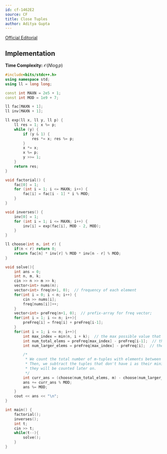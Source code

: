 ```yaml
---
id: cf-1462E2
source: CF
title: Close Tuples
author: Aditya Gupta
---
```


[Official Editorial](https://codeforces.com/blog/entry/85594)

## Implementation

**Time Complexity:** $\mathcal{O}(N\log p)$

<LanguageSection>
<CPPSection>

```cpp
#include<bits/stdc++.h>
using namespace std;
using ll = long long;

const int MAXN = 2e5 + 1;
const int MOD = 1e9 + 7;

ll fac[MAXN + 1];
ll inv[MAXN + 1];

ll exp(ll x, ll y, ll p) {
	ll res = 1; x %= p;
	while (y) {
		if (y & 1) {
			res *= x; res %= p; 
		}
		x *= x;
		x %= p;
		y >>= 1;
	}
	return res;
}

void factorial() {
	fac[0] = 1;
	for (int i = 1; i <= MAXN; i++) {
		fac[i] = fac[i - 1] * i % MOD;
	}
}

void inverses() {
	inv[0] = 1;
	for (int i = 1; i <= MAXN; i++) {
		inv[i] = exp(fac[i], MOD - 2, MOD);
	}
}

ll choose(int n, int r) {
	if(n < r) return 0;
	return fac[n] * inv[r] % MOD * inv[n - r] % MOD;
}

void solve(){
	int ans = 0;
	int n, m, k;
	cin >> n >> m >> k;
	vector<int> nums(n);
	vector<int> freq(n+1, 0);  // frequency of each element
	for(int i = 0; i < n; i++) {
		cin >> nums[i];
		freq[nums[i]]++;
	}
	vector<int> preFreq(n+1, 0);  // prefix-array for freq vector;
	for(int i = 1; i <= n; i++){
		preFreq[i] = freq[i] + preFreq[i-1];
	}
	for(int i = 1; i <= n; i++){
		int max_index = min(n, i + k);  // the max possible value that could be in a tuple with i as the minimum
		int num_total_elems = preFreq[max_index] - preFreq[i-1];  // the number of elements from [i, max_index]
		int num_larger_elems = preFreq[max_index] - preFreq[i];  // the number of elements from [i+1, max_index]

		/* 
		 * We count the total number of m-tuples with elements between i and max_index.
		 * Then, we subtract the tuples that don't have i as their minimum element, as
		 * they will be counted later on.
		 */
		int curr_ans = (choose(num_total_elems, m) - choose(num_larger_elems, m) + MOD) % MOD;
		ans += curr_ans % MOD;
		ans %= MOD;
	}
	cout << ans << "\n";
}

int main() {
	factorial();
	inverses();
	int t;
	cin >> t;
	while(t--){
		solve();
	}
}
```

</CPPSection>
</LanguageSection>
